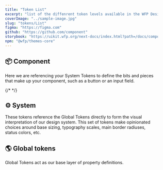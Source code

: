 ```yaml
---
title: "Token List"
excerpt: "list of the diffenrent token levels available in the WFP Design System"
coverImage: "../sample-image.jpg"
slug: "tokens/List"
figma: "https://figma.com"
github: "https://github.com/component"
storybook: "https://uikit.wfp.org/next-docs/index.html?path=/docs/components-button--button-regular"
npm: "@wfp/themes-core"
---
```


## 📦 Component

Here we are referencing your System Tokens to define the bits and pieces that make up your component, such as a button or an input field.

{/* <TokenExplorer category="component" /> */}

## ⚙️ System

These tokens reference the Global Tokens directly to form the visual interpretation of our design system. This set of tokens make opinionated choices around base sizing, typography scales, main border radiuses, status colors, etc.

<TokenExplorer category="system" />

## 🌎 Global tokens

Global Tokens act as our base layer of property definitions.

<TokenExplorer category="global" />
